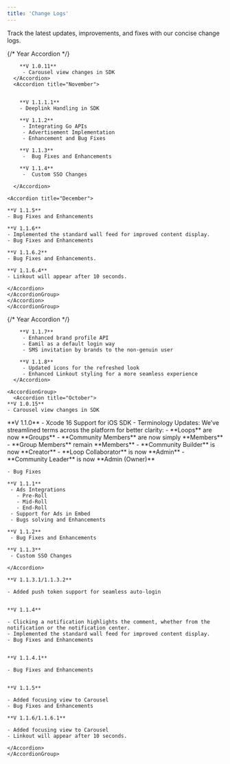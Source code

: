 ```yaml
---
title: 'Change Logs'
---
```



Track the latest updates, improvements, and fixes with our concise change logs.


<Tabs>
  <Tab title="Android">
   <AccordionGroup>
   <Accordion title="2024"> {/* Year Accordion */}
    <AccordionGroup>
      <Accordion title="October">

        **V 1.0.11**
         - Carousel view changes in SDK
      </Accordion>
      <Accordion title="November">
      

        **V 1.1.1.1**
        - Deeplink Handling in SDK

        **V 1.1.2**
         - Integrating Go APIs
         - Advertisement Implementation
         - Enhancement and Bug Fixes
       
        **V 1.1.3**
         -  Bug Fixes and Enhancements

        **V 1.1.4**
         -  Custom SSO Changes

      </Accordion>
    
    <Accordion title="December">

    **V 1.1.5**
    - Bug Fixes and Enhancements

    **V 1.1.6**
    - Implemented the standard wall feed for improved content display.
    - Bug Fixes and Enhancements

    **V 1.1.6.2**
    - Bug Fixes and Enhancements.

    **V 1.1.6.4**
    - Linkout will appear after 10 seconds.

    </Accordion>
    </AccordionGroup>
    </Accordion>
    </AccordionGroup>


  <AccordionGroup>
   <Accordion title="2025"> {/* Year Accordion */}
    <AccordionGroup>
      <Accordion title="January">

        **V 1.1.7**
         - Enhanced brand profile API
         - Eamil as a default login way
         - SMS invitation by brands to the non-genuin user    

        **V 1.1.8**
         - Updated icons for the refreshed look
         - Enhanced Linkout styling for a more seamless experience
      </Accordion>

  </Tab>
</Tabs>

 

  <Tab title="iOS">

    <AccordionGroup>
      <Accordion title="October">
    **V 1.0.15**
    - Carousel view changes in SDK
   </Accordion>
      <Accordion title="November">
    **V 1.1.0**
     - Xcode 16 Support for iOS SDK
     - Terminology Updates: We’ve streamlined terms across the platform for better clarity:
       - **Loops** are now **Groups**
       - **Community Members** are now simply **Members**
       - **Group Members** remain **Members**
       - **Community Builder** is now **Creator**
       - **Loop Collaborator** is now **Admin**
       - **Community Leader** is now **Admin (Owner)**

    - Bug Fixes  

    **V 1.1.1**
     - Ads Integrations
       - Pre-Roll 
       - Mid-Roll
       - End-Roll
     - Support for Ads in Embed
     - Bugs solving and Enhancements

    **V 1.1.2**
     - Bug Fixes and Enhancements

    **V 1.1.3**
     - Custom SSO Changes
    
    </Accordion>
  <Accordion title="December">

    **V 1.1.3.1/1.1.3.2**

    - Added push token support for seamless auto-login
    

    **V 1.1.4**

    - Clicking a notification highlights the comment, whether from the notification or the notification center.
    - Implemented the standard wall feed for improved content display.
    - Bug Fixes and Enhancements
    

    **V 1.1.4.1**

    - Bug Fixes and Enhancements
 

    **V 1.1.5**

    - Added focusing view to Carousel
    - Bug Fixes and Enhancements

    **V 1.1.6/1.1.6.1**

    - Added focusing view to Carousel
    - Linkout will appear after 10 seconds.

    </Accordion>
    </AccordionGroup>
  </Tab>
</Tabs>
